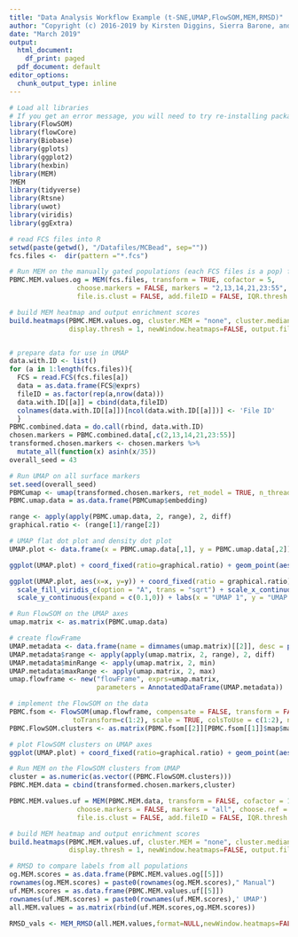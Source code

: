 ---
title: "Data Analysis Workflow Example (t-SNE,UMAP,FlowSOM,MEM,RMSD)"
author: "Copyright (c) 2016-2019 by Kirsten Diggins, Sierra Barone, and Jonathan Irish, All Rights Reserved; see EULA-MEM.text for MEM license information"
date: "March 2019"
output:
  html_document:
    df_print: paged
  pdf_document: default
editor_options:
  chunk_output_type: inline
---
```{r setup, include=FALSE}
# Load all libraries
# If you get an error message, you will need to try re-installing packages
library(FlowSOM)
library(flowCore)
library(Biobase)
library(gplots)
library(ggplot2)
library(hexbin)
library(MEM)
?MEM
library(tidyverse)
library(Rtsne)
library(uwot)
library(viridis)
library(ggExtra)
```

```{r MEM on t-SNE, warning=FALSE}
# read FCS files into R
setwd(paste(getwd(), "/Datafiles/MCBead", sep=""))
fcs.files <-  dir(pattern ="*.fcs")

# Run MEM on the manually gated populations (each FCS files is a pop) from paper
PBMC.MEM.values.og = MEM(fcs.files, transform = TRUE, cofactor = 5, 
                 choose.markers = FALSE, markers = "2,13,14,21,23:55", choose.ref = FALSE, zero.ref = FALSE, rename.markers = FALSE,
                 file.is.clust = FALSE, add.fileID = FALSE, IQR.thresh = NULL)

# build MEM heatmap and output enrichment scores
build.heatmaps(PBMC.MEM.values.og, cluster.MEM = "none", cluster.medians = "none", 
               display.thresh = 1, newWindow.heatmaps=FALSE, output.files = FALSE, labels = TRUE, only.MEMheatmap = FALSE)


# prepare data for use in UMAP
data.with.ID <- list()
for (a in 1:length(fcs.files)){
  FCS = read.FCS(fcs.files[a])
  data = as.data.frame(FCS@exprs)
  fileID = as.factor(rep(a,nrow(data)))
  data.with.ID[[a]] = cbind(data,fileID)
  colnames(data.with.ID[[a]])[ncol(data.with.ID[[a]])] <- 'File ID'
  }
PBMC.combined.data = do.call(rbind, data.with.ID)
chosen.markers = PBMC.combined.data[,c(2,13,14,21,23:55)]
transformed.chosen.markers <- chosen.markers %>%
  mutate_all(function(x) asinh(x/35))
overall_seed = 43
```

```{r UMAP}
# Run UMAP on all surface markers
set.seed(overall_seed)
PBMCumap <- umap(transformed.chosen.markers, ret_model = TRUE, n_threads = 1)
PBMC.umap.data = as.data.frame(PBMCumap$embedding)

range <- apply(apply(PBMC.umap.data, 2, range), 2, diff)
graphical.ratio <- (range[1]/range[2])

# UMAP flat dot plot and density dot plot
UMAP.plot <- data.frame(x = PBMC.umap.data[,1], y = PBMC.umap.data[,2])

ggplot(UMAP.plot) + coord_fixed(ratio=graphical.ratio) + geom_point(aes(x=x, y=y), cex = 1) + labs( x = "UMAP 1", y = "UMAP 2", title = "UMAP") + theme_bw() + labs(caption = "UMAP")

ggplot(UMAP.plot, aes(x=x, y=y)) + coord_fixed(ratio = graphical.ratio)  + geom_bin2d(bins = 128) + 
  scale_fill_viridis_c(option = "A", trans = "sqrt") + scale_x_continuous(expand = c(0.1,0)) + 
  scale_y_continuous(expand = c(0.1,0)) + labs(x = "UMAP 1", y = "UMAP 2",title = "UMAP") + theme_bw() + labs(caption = "UMAP")
```


```{r FlowSOM on UMAP}
# Run FlowSOM on the UMAP axes
umap.matrix <- as.matrix(PBMC.umap.data)

# create flowFrame
UMAP.metadata <- data.frame(name = dimnames(umap.matrix)[[2]], desc = paste('UMAP', dimnames(umap.matrix)[[2]]))
UMAP.metadata$range <- apply(apply(umap.matrix, 2, range), 2, diff)
UMAP.metadata$minRange <- apply(umap.matrix, 2, min)
UMAP.metadata$maxRange <- apply(umap.matrix, 2, max)
umap.flowframe <- new("flowFrame", exprs=umap.matrix, 
                      parameters = AnnotatedDataFrame(UMAP.metadata))

# implement the FlowSOM on the data 
PBMC.fsom <- FlowSOM(umap.flowframe, compensate = FALSE, transform = FALSE, 
                toTransform=c(1:2), scale = TRUE, colsToUse = c(1:2), nClus = 38, seed = overall_seed)
PBMC.FlowSOM.clusters <- as.matrix(PBMC.fsom[[2]][PBMC.fsom[[1]]$map$mapping[,1]])

# plot FlowSOM clusters on UMAP axes
ggplot(UMAP.plot) + coord_fixed(ratio=graphical.ratio) + geom_point(aes(x=x, y=y, color=PBMC.FlowSOM.clusters),cex = 1.5) + labs(x = "UMAP 1", y = "UMAP 2",title = "FlowSOM Clustering on UMAP Axes", color = "FlowSOM Cluster") + theme_bw() + labs(caption = "FlowSOM")
```

```{r MEM on UMAP/FlowSOM Clusters}
# Run MEM on the FlowSOM clusters from UMAP
cluster = as.numeric(as.vector((PBMC.FlowSOM.clusters)))
PBMC.MEM.data = cbind(transformed.chosen.markers,cluster)

PBMC.MEM.values.uf = MEM(PBMC.MEM.data, transform = FALSE, cofactor = 15, 
                 choose.markers = FALSE, markers = "all", choose.ref = FALSE, zero.ref = FALSE, rename.markers = FALSE,
                 file.is.clust = FALSE, add.fileID = FALSE, IQR.thresh = NULL)

# build MEM heatmap and output enrichment scores
build.heatmaps(PBMC.MEM.values.uf, cluster.MEM = "none", cluster.medians = "none", 
               display.thresh = 1, newWindow.heatmaps=FALSE, output.files = FALSE, labels = TRUE, only.MEMheatmap = FALSE)
```


```{r RMSD for All Clusters}
# RMSD to compare labels from all populations
og.MEM.scores = as.data.frame(PBMC.MEM.values.og[[5]])
rownames(og.MEM.scores) = paste0(rownames(og.MEM.scores)," Manual")
uf.MEM.scores = as.data.frame(PBMC.MEM.values.uf[[5]])
rownames(uf.MEM.scores) = paste0(rownames(uf.MEM.scores),' UMAP')
all.MEM.values = as.matrix(rbind(uf.MEM.scores,og.MEM.scores))

RMSD_vals <- MEM_RMSD(all.MEM.values,format=NULL,newWindow.heatmaps=FALSE,output.matrix = FALSE)

```
